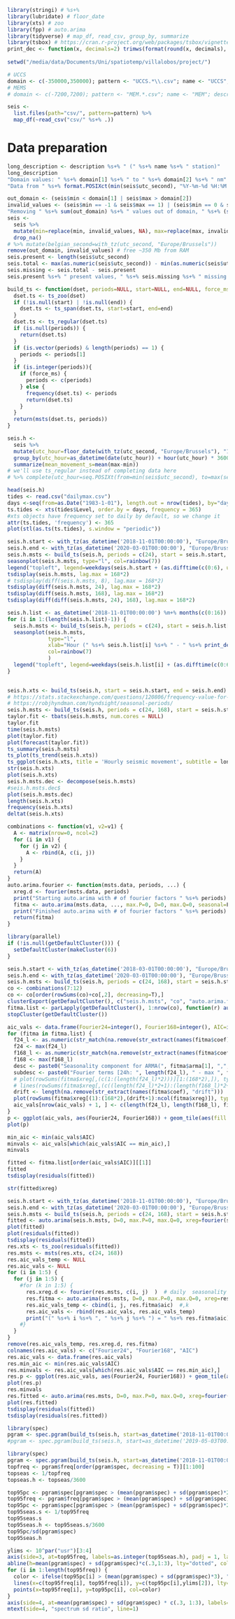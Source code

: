 
```r
library(stringi) # %s+%
library(lubridate) # floor_date
library(xts) # zoo
library(fpp) # auto.arima
library(tidyverse) # map_df, read_csv, group_by, summarize
library(tsbox) # https://cran.r-project.org/web/packages/tsbox/vignettes/tsbox.html
print_dec <- function(x, decimals=2) trimws(format(round(x, decimals), nsmall=decimals))
    
setwd("/media/data/Documents/Uni/spatiotemp/villalobos/project/")

# UCCS
domain <- c(-350000,350000); pattern <- "UCCS.*\\.csv"; name <- "UCCS"; description <- "Uccle, Bruxelles"
# MEMS
# domain <- c(-7200,7200); pattern <- "MEM.*.csv"; name <- "MEM"; description <- "Membach"
```
```r
seis <-
  list.files(path="csv/", pattern=pattern) %>%
  map_df(~read_csv("csv/" %s+% .))
```

# Data preparation
```r
long_description <- description %s+% " (" %s+% name %s+% " station)"
long_description
"Domain values: " %s+% domain[1] %s+% " to " %s+% domain[2] %s+% " nm"
"Data from " %s+% format.POSIXct(min(seis$utc_second), "%Y-%m-%d %H:%M:%S") %s+% " to " %s+% format.POSIXct(max(seis$utc_second), "%Y-%m-%d %H:%M:%S")
```

```r
out_domain <- (seis$min < domain[1] | seis$max > domain[2])
invalid_values <- (seis$min == -1 & seis$max == 1) | (seis$min == 0 & seis$max == 0) | out_domain
"Removing " %s+% sum(out_domain) %s+% " values out of domain, " %s+% (sum(invalid_values) - sum(out_domain)) %s+% " explicit NA"
seis <-
  seis %>%
  mutate(min=replace(min, invalid_values, NA), max=replace(max, invalid_values, NA)) %>%
  drop_na()
# %>% mutate(belgian_second=with_tz(utc_second, "Europe/Brussels"))
remove(out_domain, invalid_values) # free ~350 Mb from RAM
seis.present <- length(seis$utc_second)
seis.total <- max(as.numeric(seis$utc_second)) - min(as.numeric(seis$utc_second))
seis.missing <- seis.total - seis.present
seis.present %s+% " present values, " %s+% seis.missing %s+% " missing points (" %s+% print_dec(seis.present / seis.total * 100, 2) %s+% "% / " %s+% print_dec(seis.missing / seis.total * 100, 2) %s+% "%)"
```

```r
build_ts <- function(dset, periods=NULL, start=NULL, end=NULL, force_ms=T) {
  dset.ts <- ts_zoo(dset)
  if (!is.null(start) | !is.null(end)) {
    dset.ts <- ts_span(dset.ts, start=start, end=end)
  }
  dset.ts <- ts_regular(dset.ts)
  if (is.null(periods)) {
    return(dset.ts)
  }
  if (is.vector(periods) & length(periods) == 1) {
    periods <- periods[1]
  }
  if (is.integer(periods)){
    if (force_ms) {
      periods <- c(periods)
    } else {
      frequency(dset.ts) <- periods
      return(dset.ts)
    }
  }
  return(msts(dset.ts, periods))
}
```

```r
seis.h <- 
  seis %>%
  mutate(utc_hour=floor_date(with_tz(utc_second, "Europe/Brussels"), "1 hour")) %>%
  group_by(utc_hour=as_datetime(date(utc_hour)) + hour(utc_hour) * 3600) %>% # this forces the hour to represent bruxelles local time in utc. tz-ed time is normally evaluated in utc by ts-related functions
  summarize(mean_movement_s=mean(max-min)) 
# we'll use ts_regular instead of completing data here
# %>% complete(utc_hour=seq.POSIXt(from=min(seis$utc_second), to=max(seis$utc_second), by = as.difftime("1:0:0")))
```

```r
head(seis.h)
tides <- read.csv("dailymax.csv")
days <-seq(from=as.Date("1983-1-01"), length.out = nrow(tides), by="day")
ts.tides <- xts(tides$Level, order.by = days, frequency = 365)
#xts objects have frequency set to daily by default, so we change it
attr(ts.tides, 'frequency') <- 365
plot(stl(as.ts(ts.tides), s.window = "periodic"))
```

```r

seis.h.start <- with_tz(as_datetime('2018-11-01T00:00:00'), "Europe/Brussels")
seis.h.end <- with_tz(as_datetime('2020-03-01T00:00:00'), "Europe/Brussels")
seis.h.msts <- build_ts(seis.h, periods = c(24), start = seis.h.start, end = seis.h.end)
seasonplot(seis.h.msts, type="l", col=rainbow(7))
legend("topleft", legend=weekdays(seis.h.start + (as.difftime(c(0:6), units="days"))), col=rainbow(7), lty=1, cex=0.8)
tsdisplay(seis.h.msts, lag.max = 168*2)
# tsdisplay(diff(seis.h.msts, 8), lag.max = 168*2)
tsdisplay(diff(seis.h.msts, 24), lag.max = 168*2)
tsdisplay(diff(seis.h.msts, 168), lag.max = 168*2)
tsdisplay(diff(diff(seis.h.msts, 24), 168), lag.max = 168*2)

seis.h.list <- as_datetime('2018-11-01T00:00:00') %m+% months(c(0:16))
for (i in 1:(length(seis.h.list)-1)) {
  seis.h.msts <- build_ts(seis.h, periods = c(24), start = seis.h.list[i], end = seis.h.list[i+1])
  seasonplot(seis.h.msts,
             type="l",
             xlab="Hour (" %s+% seis.h.list[i] %s+% " - " %s+% print_dec(length(seis.h.msts) / as.numeric(seis.h.list[i+1] - seis.h.list[i])) %s+% " points per day)",
             col=rainbow(7)
             )
  legend("topleft", legend=weekdays(seis.h.list[i] + (as.difftime(c(0:6), units="days"))), col=rainbow(7), lty=1, cex=0.8)
}
    
```

```r
seis.h.xts <- build_ts(seis.h, start = seis.h.start, end = seis.h.end)
# https://stats.stackexchange.com/questions/120806/frequency-value-for-seconds-minutes-intervals-data-in-r
# https://robjhyndman.com/hyndsight/seasonal-periods/
seis.h.msts <- build_ts(seis.h, periods = c(24, 168), start = seis.h.start, end = seis.h.end)
taylor.fit <- tbats(seis.h.msts, num.cores = NULL)
taylor.fit
time(seis.h.msts)
plot(taylor.fit)
plot(forecast(taylor.fit))
ts_summary(seis.h.msts)
ts_plot(ts_trend(seis.h.xts))
ts_ggplot(seis.h.xts, title = 'Hourly seismic movement', subtitle = long_description %s+% " from " %s+% seis.h.start %s+% " to " %s+% seis.h.end, ylab='mean movement per second (nm)')
str(seis.h.xts)
plot(seis.h.xts)
seis.h.msts.dec <- decompose(seis.h.msts)
#seis.h.msts.dec$
plot(seis.h.msts.dec)
length(seis.h.xts)
frequency(seis.h.xts)
deltat(seis.h.xts)
```


```r

combinations <- function(v1, v2=v1) {
  A <- matrix(nrow=0, ncol=2)
  for (i in v1) {
    for (j in v2) {
      A <- rbind(A, c(i, j))
    }
  }
  return(A)
}
auto.arima.fourier <- function(msts.data, periods, ...) {
  xreg.d <- fourier(msts.data, periods)
  print("Starting auto.arima with # of fourier factors " %s+% periods)
  fitma <- auto.arima(msts.data, ..., max.P=0, D=0, max.Q=0, seasonal=F, xreg=xreg.d)
  print("Finished auto.arima with # of fourier factors " %s+% periods)
  return(fitma)
}

library(parallel)
if (!is.null(getDefaultCluster())) {
  setDefaultCluster(makeCluster(6))
}

seis.h.start <- with_tz(as_datetime('2018-03-01T00:00:00'), "Europe/Brussels")
seis.h.end <- with_tz(as_datetime('2020-03-01T00:00:00'), "Europe/Brussels")
seis.h.msts <- build_ts(seis.h, periods = c(24, 168), start = seis.h.start, end = seis.h.end)
co <- combinations(7:12)
co <- co[order(rowSums(co)+co[,2], decreasing=T),]
clusterExport(getDefaultCluster(), c("seis.h.msts", "co", "auto.arima.fourier", "fourier", "auto.arima", "%s+%"))
fitma.list <- parLapply(getDefaultCluster(), 1:nrow(co), function(r) auto.arima.fourier(seis.h.msts, co[r,])) # TODO set arima parameters
stopCluster(getDefaultCluster())

aic_vals <- data.frame(Fourier24=integer(), Fourier168=integer(), AIC=integer())
for (fitma in fitma.list) {
  f24_l <- as.numeric(str_match(na.remove(str_extract(names(fitma$coef), "S\\d+-24")), "S(\\d+)-24")[,2])
  f24 <- max(f24_l)
  f168_l <- as.numeric(str_match(na.remove(str_extract(names(fitma$coef), "S\\d+-168")), "S(\\d+)-168")[,2])
  f168 <- max(f168_l)
  desc <- paste0("Seasonality component for ARMA(", fitma$arma[1], ",", fitma$arma[2], ")")
  subdesc <- paste0("Fourier terms [24h: ", length(f24_l), " - max ", f24, "] [168h: ", length(f168_l), " - max ", f168, "]")
  # plot(rowSums(fitma$xreg[,(c(1:(length(f24_l)*2)))][1:(168*2),]), type="l", col="red", ylim=c(-12,+24), main=desc)
  # lines(rowSums(fitma$xreg[,(c((length(f24_l)*2+1):(length(f168_l)*2+length(f24_l)*2)))][1:(168*2),]), type="l", col="blue")
  drift <- length(na.remove(str_extract(names(fitma$coef), "drift")))
  plot(rowSums(fitma$xreg[(1):(168*2),(drift+1):ncol(fitma$xreg)]), type="l", col="red", ylim=c(-12,+24), main=desc, sub=subdesc, xlab="Hours")
  aic_vals[nrow(aic_vals) + 1, ] <- c(length(f24_l), length(f168_l), fitma$aic)
}
p <- ggplot(aic_vals, aes(Fourier24, Fourier168)) + geom_tile(aes(fill = AIC), colour = "white") + scale_fill_gradient(low = "white", high = "steelblue")
plot(p)

min_aic <- min(aic_vals$AIC)
minvals <- aic_vals[which(aic_vals$AIC == min_aic),]
minvals

fitted <- fitma.list[order(aic_vals$AIC)][[1]]
fitted
tsdisplay(residuals(fitted))

```


```r
str(fitted$xreg)

```



```r
seis.h.start <- with_tz(as_datetime('2018-11-01T00:00:00'), "Europe/Brussels")
seis.h.end <- with_tz(as_datetime('2020-03-01T00:00:00'), "Europe/Brussels")
seis.h.msts <- build_ts(seis.h, periods = c(24, 168), start = seis.h.start, end = seis.h.end)
fitted <- auto.arima(seis.h.msts, D=0, max.P=0, max.Q=0, xreg=fourier(seis.h.msts, c(3, 4)))
plot(fitted)
plot(residuals(fitted))
tsdisplay(residuals(fitted))
res.xts <- ts_zoo(residuals(fitted))
res.msts <- msts(res.xts, c(24, 168))
res.aic_vals_temp <- NULL
res.aic_vals <- NULL
for (i in 1:5) {
  for (j in 1:5) {
    #for (k in 1:5) {
      res.xreg.d <- fourier(res.msts, c(i, j)  )  # daily  seasonality
      res.fitma <- auto.arima(res.msts, D=0, max.P=0, max.Q=0, xreg=res.xreg.d)
      res.aic_vals_temp <- cbind(i, j, res.fitma$aic)  #,k
      res.aic_vals <- rbind(res.aic_vals, res.aic_vals_temp)
      print("(" %s+% i %s+% ", " %s+% j %s+% ") = " %s+% res.fitma$aic)
    #}
  }
}
remove(res.aic_vals_temp, res.xreg.d, res.fitma)
colnames(res.aic_vals) <- c("Fourier24", "Fourier168", "AIC")
res.aic_vals <- data.frame(res.aic_vals)
res.min_aic <- min(res.aic_vals$AIC)
res.minvals <- res.aic_vals[which(res.aic_vals$AIC == res.min_aic),]
res.p <- ggplot(res.aic_vals, aes(Fourier24, Fourier168)) + geom_tile(aes(fill = AIC), colour = "white") + scale_fill_gradient(low = "white", high = "steelblue")
plot(res.p)
res.minvals
res.fitted <- auto.arima(res.msts, D=0, max.P=0, max.Q=0, xreg=fourier(res.msts, c(res.minvals$Fourier24, res.minvals$Fourier168)))
plot(res.fitted)
tsdisplay(residuals(fitted))
tsdisplay(residuals(res.fitted))
```

```r
library(spec)
pgram <- spec.pgram(build_ts(seis.h, start=as_datetime('2018-11-01T00:00:00'), end=as_datetime('2020-03-01T00:00:00')), main="periodgram", detrend=F, demean=T, na.action=na.aggregate)
#pgram <- spec.pgram(build_ts(seis.h, start=as_datetime('2019-05-03T00:00:00'), end=as_datetime('2020-03-01T00:00:00')), main="periodgram", detrend=F, demean=T, na.action=na.aggregate)

library(spec)
pgram <- spec.pgram(build_ts(seis.h, start=as_datetime('2018-11-01T00:00:00'), end=as_datetime('2020-03-01T00:00:00')), main="periodgram", detrend=F, demean=T, na.action=na.aggregate)
topfreq <- pgram$freq[order(pgram$spec, decreasing = T)][1:100]
topseas <- 1/topfreq
topseas.h <- topseas/3600

top95pc <- pgram$spec[pgram$spec > (mean(pgram$spec) + sd(pgram$spec)*2)]
top95freq <- pgram$freq[pgram$spec > (mean(pgram$spec) + sd(pgram$spec)*2)][order(top95pc, decreasing = T)]
top95pc <- pgram$spec[pgram$spec > (mean(pgram$spec) + sd(pgram$spec)*2)][order(top95pc, decreasing = T)]
top95seas.s <- 1/top95freq
top95seas.s
top95seas.h <- top95seas.s/3600
top95pc/sd(pgram$spec)
top95seas.h

ylims <- 10^par("usr")[3:4]
axis(side=3, at=top95freq, labels=as.integer(top95seas.h), padj = 1, las=2, cex.axis=0.8)
abline(h=mean(pgram$spec) + sd(pgram$spec)*c(.3,1:3), lty="dotted", col=c("orange", "darkgreen", "blue", "red"))
for (i in 1:length(top95freq)) {
  color <- ifelse(top95pc[i] > (mean(pgram$spec) + sd(pgram$spec)*3), "red", ifelse(top95pc[i] > (mean(pgram$spec) + sd(pgram$spec)*2), "blue", ifelse(top95pc[i] > (mean(pgram$spec) + sd(pgram$spec)*1), "darkgreen", "orange")))
  lines(x=c(top95freq[i], top95freq[i]), y=c(top95pc[i],ylims[2]), lty="dotted", col=color)
  points(x=top95freq[i], y=top95pc[i], col=color)
}
axis(side=4, at=mean(pgram$spec) + sd(pgram$spec) * c(.3, 1:3), labels=c(".3", "1", "2", "3"), cex.axis=0.8)
mtext(side=4, "spectrum sd ratio", line=1)
```